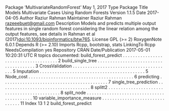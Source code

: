 Package ‘MultivariateRandomForest’
May 1, 2017
Type Package
Title Models Multivariate Cases Using Random Forests
Version 1.1.5
Date 2017-04-05
Author Raziur Rahman
Maintainer Raziur Rahman <razeeebuet@gmail.com>
Description Models and predicts multiple output features in single random forest considering the
linear relation among the output features, see details in Rahman
et al (2017)<doi:10.1093/bioinformatics/btw765>.
License GPL (>= 2)
RoxygenNote 6.0.1
Depends R (>= 2.10)
Imports Rcpp, bootstrap, stats
LinkingTo Rcpp
NeedsCompilation yes
Repository CRAN
Date/Publication 2017-05-01 10:20:31 UTC
R topics documented:
build_forest_predict . . . . . . . . . . . . . . . . . . . . . . . . . . . . . . . . . . . . . 2
build_single_tree . . . . . . . . . . . . . . . . . . . . . . . . . . . . . . . . . . . . . . 3
CrossValidation . . . . . . . . . . . . . . . . . . . . . . . . . . . . . . . . . . . . . . . 5
Imputation . . . . . . . . . . . . . . . . . . . . . . . . . . . . . . . . . . . . . . . . . . 5
Node_cost . . . . . . . . . . . . . . . . . . . . . . . . . . . . . . . . . . . . . . . . . . 6
predicting . . . . . . . . . . . . . . . . . . . . . . . . . . . . . . . . . . . . . . . . . . 7
single_tree_prediction . . . . . . . . . . . . . . . . . . . . . . . . . . . . . . . . . . . . 8
splitt2 . . . . . . . . . . . . . . . . . . . . . . . . . . . . . . . . . . . . . . . . . . . . 8
split_node . . . . . . . . . . . . . . . . . . . . . . . . . . . . . . . . . . . . . . . . . . 10
variable_importance_measure . . . . . . . . . . . . . . . . . . . . . . . . . . . . . . . 11
Index 13
1
2 build_forest_predict

